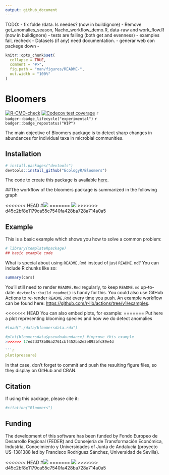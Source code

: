 ```yaml
---
output: github_document
---
```


TODO:
- fix folde /data. Is needes? (now in buildignore)
- Remove get_anomalies_season, Nacho_workflow_demo.R, data-raw
 and work_flow.R (now in buildignore)
- tests are failing (both get and evenness)
- examples fail, recheck
- Datasets (if any) need documentation.
- generar web con packege down
- 


<!-- README.md is generated from README.Rmd. Please edit that file -->

```r
knitr::opts_chunk$set(
  collapse = TRUE,
  comment = "#>",
  fig.path = "man/figures/README-",
  out.width = "100%"
)
```

# Bloomers

<!-- badges: start -->
[![R-CMD-check](https://github.com/EcologyR/templateRpackage/actions/workflows/R-CMD-check.yaml/badge.svg)](https://github.com/EcologyR/templateRpackage/actions/workflows/R-CMD-check.yaml)
[![Codecov test coverage](https://codecov.io/gh/EcologyR/templateRpackage/branch/master/graph/badge.svg)](https://app.codecov.io/gh/EcologyR/templateRpackage?branch=master)
`r badger::badge_lifecycle("experimental")`
`r badger::badge_repostatus("WIP")`
<!-- `r badger::badge_codefactor("ecologyr/templaterpackage")` -->
<!-- badges: end -->

The main objective of Bloomers package is to detect sharp changes in abundances for individual taxa in microbial communities.

## Installation

``` r
# install.packages("devtools")
devtools::install_github("EcologyR/Bloomers")
```

The code to create this package is available [here](https://github.com/EcologyR/Bloomers).

##The workflow of the bloomers package is summarized in the following graph

<<<<<<< HEAD
#![](logos/scheme/shceme_bloomers_pk.png)
=======
![](man/figures/shceme_bloomers_pk.png)
>>>>>>> d45c2bf8e1179ca55c7540fa428ba728a714a0a5

## Example

This is a basic example which shows you how to solve a common problem:

```r
# library(templateRpackage)
## basic example code
```

What is special about using `README.Rmd` instead of just `README.md`? You can include R chunks like so:

```r
summary(cars)
```

You'll still need to render `README.Rmd` regularly, to keep `README.md` up-to-date. `devtools::build_readme()` is handy for this. You could also use GitHub Actions to re-render `README.Rmd` every time you push. An example workflow can be found here: <https://github.com/r-lib/actions/tree/v1/examples>.

<<<<<<< HEAD
You can also embed plots, for example:
=======
Put here a plot representing blooming species and how we do detect anomalies

```r
#load("./data/bloomersdata.rda")

#plot(bloomersdata$pseudoabundance) #improve this example 
>>>>>>> 17ed2d378b06a2761cbf452ba2e3e893bfc89e4d

```r
plot(pressure)
```

In that case, don't forget to commit and push the resulting figure files, so they display on GitHub and CRAN.

## Citation

If using this package, please cite it:

```r
#citation("Bloomers")
```


## Funding

The development of this software has been funded by Fondo Europeo de Desarrollo Regional (FEDER) and Consejería de Transformación Económica, Industria, Conocimiento y Universidades of Junta de Andalucía (proyecto US-1381388 led by Francisco Rodríguez Sánchez, Universidad de Sevilla).

<<<<<<< HEAD
#![](https://github.com/EcologyR/Bloomers/blob/master/inst/ICM-logotip.jpg)
=======
![](man/figures/ICM-logotip.jpg)
>>>>>>> d45c2bf8e1179ca55c7540fa428ba728a714a0a5

